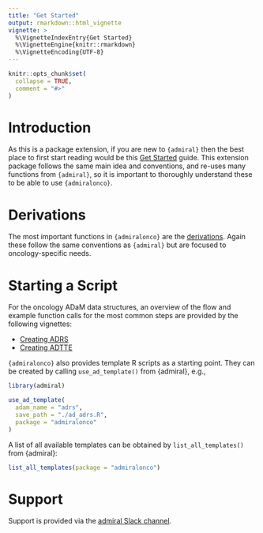 ```yaml
---
title: "Get Started"
output: rmarkdown::html_vignette
vignette: >
  %\VignetteIndexEntry{Get Started}
  %\VignetteEngine{knitr::rmarkdown}
  %\VignetteEncoding{UTF-8}
---
```


```r
knitr::opts_chunk$set(
  collapse = TRUE,
  comment = "#>"
)
```

# Introduction

As this is a package extension, if you are new to `{admiral}` then the best place to first start
reading would be this [Get Started](https://pharmaverse.github.io/admiral/articles/admiral.html)
guide. This extension package follows the same main idea and conventions, and re-uses many
functions from `{admiral}`, so it is important to thoroughly understand these to be able to
use `{admiralonco}`.

# Derivations

The most important functions in `{admiralonco}` are the
[derivations](../reference/index.html#section-derivations). Again these follow the same
conventions as `{admiral}` but are focused to oncology-specific needs.

# Starting a Script

For the oncology ADaM data structures, an overview of the flow and example function calls
for the most common steps are provided by the following vignettes:

- [Creating ADRS](adrs.html)
- [Creating ADTTE](adtte.html)

`{admiralonco}` also provides template R scripts as a starting point. They can be
created by calling `use_ad_template()` from {admiral}, e.g.,

```r
library(admiral)
```

```r
use_ad_template(
  adam_name = "adrs",
  save_path = "./ad_adrs.R",
  package = "admiralonco"
)
```

A list of all available templates can be obtained by `list_all_templates()`
from {admiral}:

```r
list_all_templates(package = "admiralonco")
```

# Support

Support is provided via the [admiral Slack
channel](https://app.slack.com/client/T028PB489D3/C02M8KN8269).
